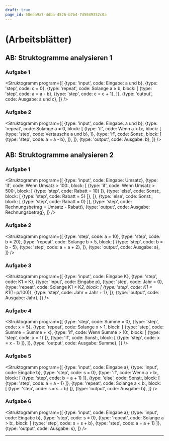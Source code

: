 ```yaml
---
draft: true
page_id: 50eea9a7-4dba-4526-b7b4-7d5649352c0a
---
```



# (Arbeitsblätter)

## AB: Struktogramme analysieren 1
### Aufgabe 1
<Struktogramm program={[
  {type: 'input', code: <span>Eingabe: <span className="var">a</span> und <span className="var">b</span></span>},
  {type: 'step', code: <span><span className="var">c</span> = 0</span>},
  {type: 'repeat', code: <span>Solange <span className="var">a</span> ≥ <span className="var">b</span></span>, block: [
      {type: 'step', code: <span><span className="var">a</span> = <span className="var">a</span> - <span className="var">b</span></span>},
      {type: 'step', code: <span><span className="var">c</span> = <span className="var">c</span> + 1</span>},
    ]},
  {type: 'output', code: <span>Ausgabe: <span className="var">a</span> und <span className="var">c</span></span>},
]} />

### Aufgabe 2
<Struktogramm program={[
  {type: 'input', code: <span>Eingabe: <span className="var">a</span> und <span className="var">b</span></span>},
  {type: 'repeat', code: <span>Solange <span className="var">a</span> ≠ 0</span>, block: [
      {type: 'if', code: <span>Wenn <span className="var">a</span> &lt; <span className="var">b</span>:</span>, block: [
          {type: 'step', code: <span>Vertausche <span className="var">a</span> und <span className="var">b</span></span>},
        ]},
      {type: 'if', code: <span>Sonst:</span>, block: [
          {type: 'step', code: <span><span className="var">a</span> = <span className="var">a</span> - <span className="var">b</span></span>},
        ]},
    ]},
  {type: 'output', code: <span>Ausgabe: <span className="var">b</span></span>},
]} />

## AB: Struktogramme analysieren 2
### Aufgabe 1
<Struktogramm program={[
  {type: 'input', code: <span>Eingabe: <span className="var">Umsatz</span></span>},
  {type: 'if', code: <span>Wenn <span className="var">Umsatz</span> &gt; 100:</span>, block: [
      {type: 'if', code: <span>Wenn <span className="var">Umsatz</span> &gt; 500:</span>, block: [
          {type: 'step', code: <span><span className="var">Rabatt</span> = 10</span>}
        ]},
      {type: 'else', code: <span>Sonst:</span>, block: [
          {type: 'step', code: <span><span className="var">Rabatt</span> = 5</span>}
        ]},
    ]},
  {type: 'else', code: <span>Sonst:</span>, block: [
      {type: 'step', code: <span><span className="var">Rabatt</span> = 0</span>}
    ]},
  {type: 'step', code: <span><span className="var">Rechnungsbetrag</span> = <span className="var">Umsatz</span> -  <span className="var">Rabatt</span></span>},
  {type: 'output', code: <span>Ausgabe: <span className="var">Rechnungsbetrag</span></span>},
]} />

### Aufgabe 2
<Struktogramm program={[
  {type: 'step', code: <span><span className="var">a</span> = 10</span>},
  {type: 'step', code: <span><span className="var">b</span> = 20</span>},
  {type: 'repeat', code: <span>Solange <span className="var">b</span> &gt; 5</span>, block: [
      {type: 'step', code: <span><span className="var">b</span> = <span className="var">b</span> - 5</span>},
      {type: 'step', code: <span><span className="var">a</span> = <span className="var">a</span> + 2</span>},
    ]},
  {type: 'output', code: <span>Ausgabe: <span className="var">a</span></span>},
]} />

### Aufgabe 3
<Struktogramm program={[
  {type: 'input', code: <span>Eingabe <span className="var">K</span></span>},
  {type: 'step', code: <span><span className="var">K1</span> = K</span>},
  {type: 'input', code: <span>Eingabe <span className="var">p</span></span>},
  {type: 'step', code: <span><span className="var">Jahr</span> = 0</span>},
  {type: 'repeat', code: <span>Solange <span className="var">K1</span> &lt; <span className="var">K</span>*2</span>, block: [
      {type: 'step', code: <span><span className="var">K1</span> = <span className="var">K1</span>*(1+<span className="var">p</span>/100)</span>},
      {type: 'step', code: <span><span className="var">Jahr</span> = <span className="var">Jahr</span> + 1</span>},
    ]},
  {type: 'output', code: <span>Ausgabe: <span className="var">Jahr</span></span>},
]} />

### Aufgabe 4
<Struktogramm program={[
  {type: 'step', code: <span><span className="var">Summe</span> = 0</span>},
  {type: 'step', code: <span><span className="var">x</span> = 5</span>},
  {type: 'repeat', code: <span>Solange <span className="var">x</span> &gt; 1</span>, block: [
      {type: 'step', code: <span><span className="var">Summe</span> = <span className="var">Summe</span> + <span className="var">x</span></span>},
      {type: 'if', code: <span>Wenn <span className="var">Summe</span> &gt; 10:</span>, block: [
          {type: 'step', code: <span><span className="var">x</span> = 1</span>}
        ]},
      {type: 'if', code: <span>Sonst:</span>, block: [
          {type: 'step', code: <span><span className="var">x</span> = <span className="var">x</span> - 1</span>}
        ]},
    ]},
  {type: 'output', code: <span>Ausgabe: <span className="var">Summe</span></span>},
]} />

### Aufgabe 5
<Struktogramm program={[
  {type: 'input', code: <span>Eingabe <span className="var">a</span></span>},
  {type: 'input', code: <span>Eingabe <span className="var">b</span></span>},
  {type: 'step', code: <span><span className="var">s</span> = 0</span>},
  {type: 'if', code: <span>Wenn <span className="var">a</span> &gt; <span className="var">b</span>:</span>, block: [
      {type: 'step', code: <span><span className="var">b</span> = <span className="var">a</span> + 1</span>}
    ]},
  {type: 'else', code: <span>Sonst:</span>, block: [
      {type: 'step', code: <span><span className="var">a</span> = <span className="var">a</span> - 1</span>}
    ]},
  {type: 'repeat', code: <span>Solange <span className="var">a</span> &lt; <span className="var">b</span>:</span>, block: [
      {type: 'step', code: <span><span className="var">s</span> = <span className="var">s</span> + <span className="var">b</span></span>}
    ]},
  {type: 'output', code: <span>Ausgabe: <span className="var">b</span></span>},
]} />

### Aufgabe 6
<Struktogramm program={[
  {type: 'input', code: <span>Eingabe <span className="var">a</span></span>},
  {type: 'input', code: <span>Eingabe <span className="var">b</span></span>},
  {type: 'step', code: <span><span className="var">s</span> = 0</span>},
  {type: 'repeat', code: <span>Solange <span className="var">a</span> &gt; <span className="var">b</span>:</span>, block: [
      {type: 'step', code: <span><span className="var">s</span> = <span className="var">s</span> + <span className="var">b</span></span>},
      {type: 'step', code: <span><span className="var">a</span> = <span className="var">a</span> + 1</span>}
    ]},
  {type: 'output', code: <span>Ausgabe: <span className="var">s</span></span>},
]} />

---

